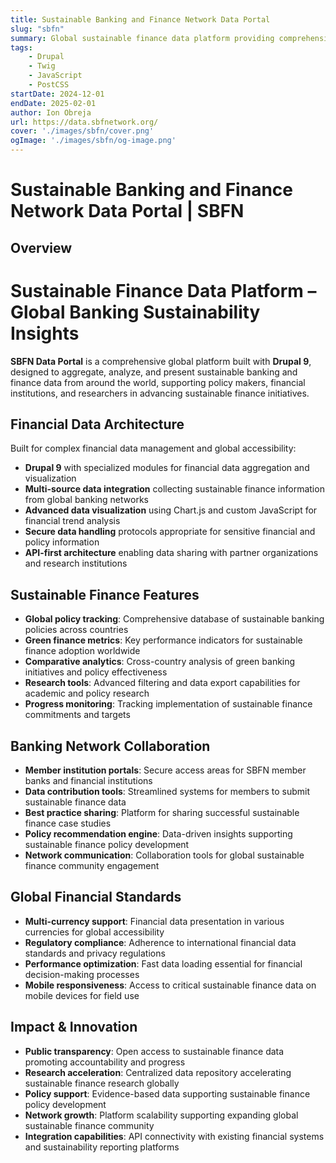 ```yaml
---
title: Sustainable Banking and Finance Network Data Portal
slug: "sbfn"
summary: Global sustainable finance data platform providing comprehensive insights into green banking policies and sustainable finance initiatives worldwide.
tags:
    - Drupal
    - Twig
    - JavaScript
    - PostCSS
startDate: 2024-12-01
endDate: 2025-02-01
author: Ion Obreja
url: https://data.sbfnetwork.org/
cover: './images/sbfn/cover.png'
ogImage: './images/sbfn/og-image.png'
---
```


# Sustainable Banking and Finance Network Data Portal | SBFN

## **Overview**

# Sustainable Finance Data Platform – Global Banking Sustainability Insights

**SBFN Data Portal** is a comprehensive global platform built with **Drupal 9**, designed to aggregate, analyze, and present sustainable banking and finance data from around the world, supporting policy makers, financial institutions, and researchers in advancing sustainable finance initiatives.

## Financial Data Architecture

Built for complex financial data management and global accessibility:

- **Drupal 9** with specialized modules for financial data aggregation and visualization
- **Multi-source data integration** collecting sustainable finance information from global banking networks
- **Advanced data visualization** using Chart.js and custom JavaScript for financial trend analysis
- **Secure data handling** protocols appropriate for sensitive financial and policy information
- **API-first architecture** enabling data sharing with partner organizations and research institutions

## Sustainable Finance Features

- **Global policy tracking**: Comprehensive database of sustainable banking policies across countries
- **Green finance metrics**: Key performance indicators for sustainable finance adoption worldwide
- **Comparative analytics**: Cross-country analysis of green banking initiatives and policy effectiveness
- **Research tools**: Advanced filtering and data export capabilities for academic and policy research
- **Progress monitoring**: Tracking implementation of sustainable finance commitments and targets

## Banking Network Collaboration

- **Member institution portals**: Secure access areas for SBFN member banks and financial institutions
- **Data contribution tools**: Streamlined systems for members to submit sustainable finance data
- **Best practice sharing**: Platform for sharing successful sustainable finance case studies
- **Policy recommendation engine**: Data-driven insights supporting sustainable finance policy development
- **Network communication**: Collaboration tools for global sustainable finance community engagement

## Global Financial Standards

- **Multi-currency support**: Financial data presentation in various currencies for global accessibility
- **Regulatory compliance**: Adherence to international financial data standards and privacy regulations
- **Performance optimization**: Fast data loading essential for financial decision-making processes
- **Mobile responsiveness**: Access to critical sustainable finance data on mobile devices for field use

## Impact & Innovation

- **Public transparency**: Open access to sustainable finance data promoting accountability and progress
- **Research acceleration**: Centralized data repository accelerating sustainable finance research globally
- **Policy support**: Evidence-based data supporting sustainable finance policy development
- **Network growth**: Platform scalability supporting expanding global sustainable finance community
- **Integration capabilities**: API connectivity with existing financial systems and sustainability reporting platforms
